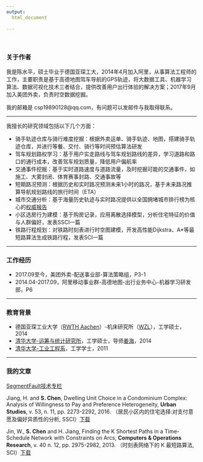 ```yaml
---
output:
  html_document
   
---
```

<br>


### 关于作者

我是陈水平，硕士毕业于德国亚琛工大，2014年4月加入阿里，从事算法工程师的工作，主要职责是基于高德地图驾车导航的GPS轨迹，将大数据工具、机器学习算法、数据可视化技术三者结合，提供改善用户出行体验的解决方案；2017年9月加入美团外卖，负责时空数据挖掘。

我的邮箱是 csp19890128@qq.com，有问题可以发邮件与我取得联系。

<hr>

我擅长的研究领域包括以下几个方面：

+ 骑手轨迹仓库与骑行难度挖掘：根据外卖运单、骑手轨迹、地图，搭建骑手轨迹仓库，并进行等餐、交付、骑行等时间预估算法研发
+ 驾车规划路权学习：基于用户实走路线与驾车规划路线的差异，学习道路和路口的通行成本，改善驾车规划质量，降低用户偏航率
+ 交通事件挖掘：基于实时道路速度与道路流量，及时挖掘可能的交通事件，如施工、大雾封闭、体育赛事封路、交通事故等
+ 短期路况预测：根据历史和实时路况预测未来1小时的路况，基于未来路况推算导航规划路线的旅行时间（ETA）
+ 城市交通分析：基于海量历史轨迹与实时路况提供以全国拥堵城市排行榜为核心的[权威报告](http://report.amap.com)
+ 小区选房行为建模：基于购房记录，应用离散选择模型，分析住宅特征的价值与人群偏好，发表SSCI一篇
+ 铁路行程规划：对铁路时刻表进行时空图建模，开发高性能Dijkstra、A*等最短路算法生成铁路行程，发表SCI一篇

<hr>

### 工作经历
+ 2017.09至今，美团外卖-配送事业部-算法策略组，P3-1
+ 2014.04-2017.09，阿里移动事业群-高德地图-出行业务中心-机器学习研发部，P6

<hr>

### 教育背景
+ 德国亚琛工业大学（[RWTH Aachen](http://www.rwth-aachen.de/)）-机床研究所（[WZL](http://www.wzl.rwth-aachen.de/en/index.htm)），工学硕士，2014
+ [清华大学-运筹与统计研究所](http://www.ie.tsinghua.edu.cn/List/index/cid/52.html)，工学硕士，导师[姜海](http://www.ie.tsinghua.edu.cn/haijiang/)，2014
+ [清华大学-工业工程系](http://www.ie.tsinghua.edu.cn/)，工学学士，2011

<hr>

### 我的文章
[SegmentFault技术专栏](https://segmentfault.com/blog/datalab)

Jiang, H. and **S. Chen**, Dwelling Unit Choice in a Condominium Complex: Analysis of Willingness to Pay and Preference Heterogeneity, **Urban Studies**, v. 53, n. 11, pp. 2273-2292, 2016. （居民小区内的住宅选择:对支付意愿及偏好异质性的分析, SSCI）[下载](files/paper_dwelling_urban_studies.pdf)

Jin, W., **S. Chen** and H. Jiang, Finding the K Shortest Paths in a Time-Schedule Network with Constraints on Arcs, **Computers & Operations Research**, v. 40 n. 12, pp. 2975-2982, 2013. （时刻表网络下的 K 最短路算法, SCI）[下载](files/paper_kpath_computer_operation_research.pdf)


